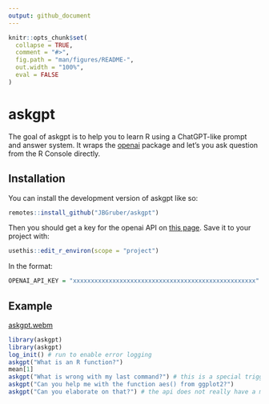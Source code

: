 ```yaml
---
output: github_document
---
```


<!-- README.md is generated from README.Rmd. Please edit that file -->

```r
knitr::opts_chunk$set(
  collapse = TRUE,
  comment = "#>",
  fig.path = "man/figures/README-",
  out.width = "100%",
  eval = FALSE
)
```

# askgpt

<!-- badges: start -->
<!-- badges: end -->

The goal of askgpt is to help you to learn R using a ChatGPT-like prompt and answer system.
It wraps the [openai](https://github.com/irudnyts/openai/) package and let's you ask question from the R Console directly.

## Installation

You can install the development version of askgpt like so:

``` r
remotes::install_github("JBGruber/askgpt")
```

Then you should get a key for the openai API on [this page](https://openai.com/api/).
Save it to your project with:

```r
usethis::edit_r_environ(scope = "project")
```

In the format:

```r
OPENAI_API_KEY = "xxxxxxxxxxxxxxxxxxxxxxxxxxxxxxxxxxxxxxxxxxxxxxxxxxx"
```


## Example

[askgpt.webm](https://user-images.githubusercontent.com/23524101/218146487-04cc20b2-cb13-49dd-90d5-774291769b1f.webm)

```r
library(askgpt)
library(askgpt)
log_init() # run to enable error logging
askgpt("What is an R function?")
mean[1]
askgpt("What is wrong with my last command?") # this is a special trigger prompt that sends your last command to GPT
askgpt("Can you help me with the function aes() from ggplot2?")
askgpt("Can you elaborate on that?") # the api does not really have a memory, the last prompt is sent to the API again
```


